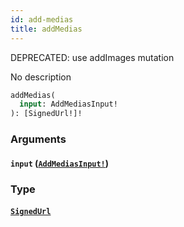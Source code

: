 ```yaml
---
id: add-medias
title: addMedias
---
```


<span class="badge badge--warning">DEPRECATED: use addImages mutation</span>

No description

```graphql
addMedias(
  input: AddMediasInput!
): [SignedUrl!]!

```

### Arguments

#### `input` ([`AddMediasInput!`](/docs/graphql/inputs/add-medias-input))

### Type

#### [`SignedUrl`](/docs/graphql/objects/signed-url)
